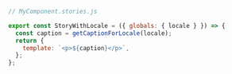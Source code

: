 ```js
// MyComponent.stories.js

export const StoryWithLocale = ({ globals: { locale } }) => {
  const caption = getCaptionForLocale(locale);
  return {
    template: `<p>${caption}</p>`,
  };
};
```
